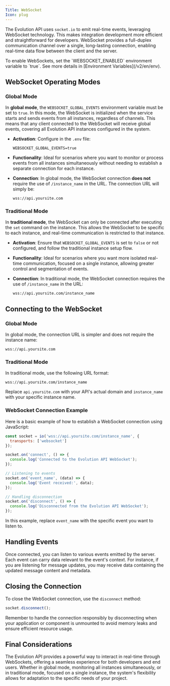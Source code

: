 ```yaml
---
Title: WebSocket  
Icon: plug
---
```


The Evolution API uses `socket.io` to emit real-time events, leveraging WebSocket technology. This makes integration development more efficient and straightforward for developers. WebSocket provides a full-duplex communication channel over a single, long-lasting connection, enabling real-time data flow between the client and the server.

<Info>  
To enable WebSockets, set the `WEBSOCKET_ENABLED` environment variable to `true`. See more details in [Environment Variables](/v2/en/env).
</Info>

## WebSocket Operating Modes

### Global Mode

In **global mode**, the `WEBSOCKET_GLOBAL_EVENTS` environment variable must be set to `true`. In this mode, the WebSocket is initialized when the service starts and sends events from all instances, regardless of channels. This means that any client connected to the WebSocket will receive global events, covering all Evolution API instances configured in the system.

- **Activation**: Configure in the `.env` file:

    ```plaintext
    WEBSOCKET_GLOBAL_EVENTS=true
    ```

- **Functionality**: Ideal for scenarios where you want to monitor or process events from all instances simultaneously without needing to establish a separate connection for each instance.

- **Connection**: In global mode, the WebSocket connection **does not** require the use of `/instance_name` in the URL. The connection URL will simply be:

    ```plaintext
    wss://api.yoursite.com
    ```

### Traditional Mode

In **traditional mode**, the WebSocket can only be connected after executing the `set` command on the instance. This allows the WebSocket to be specific to each instance, and real-time communication is restricted to that instance.

- **Activation**: Ensure that `WEBSOCKET_GLOBAL_EVENTS` is set to `false` or not configured, and follow the traditional instance setup flow.

- **Functionality**: Ideal for scenarios where you want more isolated real-time communication, focused on a single instance, allowing greater control and segmentation of events.

- **Connection**: In traditional mode, the WebSocket connection requires the use of `/instance_name` in the URL:

    ```plaintext
    wss://api.yoursite.com/instance_name
    ```

## Connecting to the WebSocket

### Global Mode

In global mode, the connection URL is simpler and does not require the instance name:

~~~plaintext
wss://api.yoursite.com
~~~

### Traditional Mode

In traditional mode, use the following URL format:

~~~plaintext
wss://api.yoursite.com/instance_name
~~~

Replace `api.yoursite.com` with your API's actual domain and `instance_name` with your specific instance name.

### WebSocket Connection Example

Here is a basic example of how to establish a WebSocket connection using JavaScript:

~~~javascript
const socket = io('wss://api.yoursite.com/instance_name', {
  transports: ['websocket']
});

socket.on('connect', () => {
  console.log('Connected to the Evolution API WebSocket');
});

// Listening to events
socket.on('event_name', (data) => {
  console.log('Event received:', data);
});

// Handling disconnection
socket.on('disconnect', () => {
  console.log('Disconnected from the Evolution API WebSocket');
});
~~~

In this example, replace `event_name` with the specific event you want to listen to.

## Handling Events

Once connected, you can listen to various events emitted by the server. Each event can carry data relevant to the event's context. For instance, if you are listening for message updates, you may receive data containing the updated message content and metadata.

## Closing the Connection

To close the WebSocket connection, use the `disconnect` method:

~~~javascript
socket.disconnect();
~~~

Remember to handle the connection responsibly by disconnecting when your application or component is unmounted to avoid memory leaks and ensure efficient resource usage.

## Final Considerations

The Evolution API provides a powerful way to interact in real-time through WebSockets, offering a seamless experience for both developers and end users. Whether in global mode, monitoring all instances simultaneously, or in traditional mode, focused on a single instance, the system's flexibility allows for adaptation to the specific needs of your project.